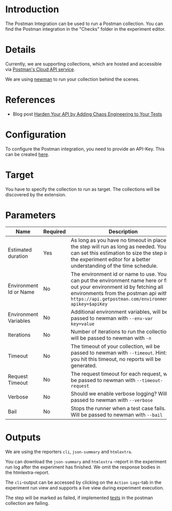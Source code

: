 # Introduction

The Postman Integration can be used to run a Postman collection. You can find the Postman integration in the "Checks" folder in the experiment editor.

# Details

Currently, we are supporting collections, which are hosted and accessible via [Postman's Cloud API service](https://api.getpostman.com/).

We are using [newman](https://github.com/postmanlabs/newman) to run your collection behind the scenes.

# References

- Blog post [Harden Your API by Adding Chaos Engineering to Your Tests](https://blog.postman.com/chaos-engineering-api-testing-postman-steadybit/)

# Configuration

To configure the Postman integration, you need to provide an API-Key. This can be created [here](https://learning.postman.com/docs/developer/intro-api/#generating-a-postman-api-key).

# Target

You have to specify the collection to run as target. The collections will be discovered by the extension.

# Parameters

| Name                   | Required | Description                                                                                                                                                                                                              |
|------------------------|----------|--------------------------------------------------------------------------------------------------------------------------------------------------------------------------------------------------------------------------|
| Estimated duration     | Yes      | As long as you have no timeout in place, the step will run as long as needed. You can set this estimation to size the step in the experiment editor for a better understanding of the time schedule.                     |
| Environment Id or Name | No       | The environment id or name to use. You can put the environment name here or find out your environment id by fetching all environments from the postman api with `https://api.getpostman.com/environments?apikey=$apiKey` |
| Environment Variables  | No       | Additional environment variables, will be passed to newman with `--env-var key=value`                                                                                                                                    |
| Iterations             | No       | Number of iterations to run the collection, will be passed to newman with `-n`                                                                                                                                           |
| Timeout                | No       | The timeout of your collection, wil be passed to newman with `--timeout`. Hint: If you hit this timeout, no reports will be generated.                                                                                   |
| Request Timeout        | No       | The request timeout for each request, wil be passed to newman with `--timeout-request`                                                                                                                                   |
| Verbose                | No       | Should we enable verbose logging? Will be passed to newman with `--verbose`                                                                                                                                              |
| Bail                   | No       | Stops the runner when a test case fails. Will be passed to newman with `--bail`                                                                                                                                          |

# Outputs

We are using the reporters `cli`, `json-summary` and `htmlextra`.

You can download the `json-summary` and `htmlextra` -report in the experiment run log after the experiment has finished. We omit the response bodies in the htmlextra-report.

The `cli`-output can be accessed by clicking on the `Action Logs`-tab in the experiment run view and supports a live view during experiment execution.

The step will be marked as failed, if implemented [tests](https://learning.postman.com/docs/writing-scripts/script-references/test-examples/) in the postman collection are failing.
